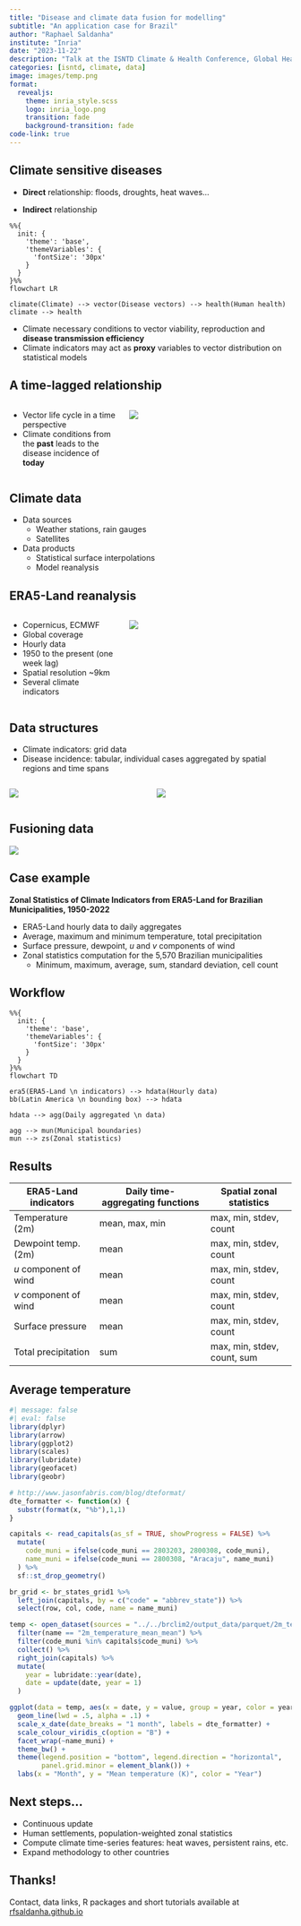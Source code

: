 ```yaml
---
title: "Disease and climate data fusion for modelling"
subtitle: "An application case for Brazil"
author: "Raphael Saldanha"
institute: "Inria"
date: "2023-11-22"
description: "Talk at the ISNTD Climate & Health Conference, Global Health Resilience panel"
categories: [isntd, climate, data]
image: images/temp.png
format:
  revealjs: 
    theme: inria_style.scss
    logo: inria_logo.png
    transition: fade
    background-transition: fade
code-link: true
---
```


## Climate sensitive diseases

-   **Direct** relationship: floods, droughts, heat waves...

-   **Indirect** relationship

```mermaid
%%{
  init: {
    'theme': 'base',
    'themeVariables': {
      'fontSize': '30px'
    }
  }
}%%
flowchart LR

climate(Climate) --> vector(Disease vectors) --> health(Human health)
climate --> health
```

-   Climate necessary conditions to vector viability, reproduction and **disease transmission efficiency**
-   Climate indicators may act as **proxy** variables to vector distribution on statistical models

## A time-lagged relationship

::: columns
::: {.column width="40%"}
-   Vector life cycle in a time perspective
-   Climate conditions from the **past** leads to the disease incidence of **today**
:::

::: {.column width="60%"}
![](images/aedes_cycle.png){fig-align="center"}
:::
:::

## Climate data

-   Data sources
    -   Weather stations, rain gauges
    -   Satellites
-   Data products
    -   Statistical surface interpolations
    -   Model reanalysis

## ERA5-Land reanalysis

::: columns
::: {.column width="40%"}
-   Copernicus, ECMWF
-   Global coverage
-   Hourly data
-   1950 to the present (one week lag)
-   Spatial resolution \~9km
-   Several climate indicators
:::

::: {.column width="60%"}
![](images/era5-land-daily-aggregates.png){fig-align="center"}
:::
:::

## Data structures

-   Climate indicators: grid data
-   Disease incidence: tabular, individual cases aggregated by spatial regions and time spans

::: columns
::: {.column width="50%"}
![](images/temp.png)
:::

::: {.column width="50%"}
![](images/admin.png)
:::
:::

## Fusioning data

![](images/zonal_statistics.png)

## Case example

**Zonal Statistics of Climate Indicators from ERA5-Land for Brazilian Municipalities, 1950-2022**

-   ERA5-Land hourly data to daily aggregates
-   Average, maximum and minimum temperature, total precipitation
-   Surface pressure, dewpoint, $u$ and $v$ components of wind
-   Zonal statistics computation for the 5,570 Brazilian municipalities
    -   Minimum, maximum, average, sum, standard deviation, cell count

## Workflow

```mermaid
%%{
  init: {
    'theme': 'base',
    'themeVariables': {
      'fontSize': '30px'
    }
  }
}%%
flowchart TD

era5(ERA5-Land \n indicators) --> hdata(Hourly data)
bb(Latin America \n bounding box) --> hdata

hdata --> agg(Daily aggregated \n data)

agg --> mun(Municipal boundaries)
mun --> zs(Zonal statistics)
```

## Results {.smaller}

| ERA5-Land indicators  | Daily time-aggregating functions | Spatial zonal statistics    |
|----------------------|-----------------------------|----------------------|
| Temperature (2m)      | mean, max, min                   | max, min, stdev, count      |
| Dewpoint temp. (2m)   | mean                             | max, min, stdev, count      |
| $u$ component of wind | mean                             | max, min, stdev, count      |
| $v$ component of wind | mean                             | max, min, stdev, count      |
| Surface pressure      | mean                             | max, min, stdev, count      |
| Total precipitation   | sum                              | max, min, stdev, count, sum |

## Average temperature

```r
#| message: false
#| eval: false
library(dplyr)
library(arrow)
library(ggplot2)
library(scales)
library(lubridate)
library(geofacet)
library(geobr)

# http://www.jasonfabris.com/blog/dteformat/
dte_formatter <- function(x) {
  substr(format(x, "%b"),1,1)
}

capitals <- read_capitals(as_sf = TRUE, showProgress = FALSE) %>%
  mutate(
    code_muni = ifelse(code_muni == 2803203, 2800308, code_muni),
    name_muni = ifelse(code_muni == 2800308, "Aracaju", name_muni)
  ) %>%
  sf::st_drop_geometry()

br_grid <- br_states_grid1 %>%
  left_join(capitals, by = c("code" = "abbrev_state")) %>%
  select(row, col, code, name = name_muni)

temp <- open_dataset(sources = "../../brclim2/output_data/parquet/2m_temperature_mean.parquet") %>%
  filter(name == "2m_temperature_mean_mean") %>%
  filter(code_muni %in% capitals$code_muni) %>%
  collect() %>%
  right_join(capitals) %>%
  mutate(
    year = lubridate::year(date),
    date = update(date, year = 1)
  )

ggplot(data = temp, aes(x = date, y = value, group = year, color = year)) +
  geom_line(lwd = .5, alpha = .1) +
  scale_x_date(date_breaks = "1 month", labels = dte_formatter) +
  scale_colour_viridis_c(option = "B") +
  facet_wrap(~name_muni) +
  theme_bw() +
  theme(legend.position = "bottom", legend.direction = "horizontal",
        panel.grid.minor = element_blank()) +
  labs(x = "Month", y = "Mean temperature (K)", color = "Year")
```

## Next steps...

-   Continuous update
-   Human settlements, population-weighted zonal statistics
-   Compute climate time-series features: heat waves, persistent rains, etc.
-   Expand methodology to other countries

## Thanks!

Contact, data links, R packages and short tutorials available at [rfsaldanha.github.io](https://rfsaldanha.github.io/)
